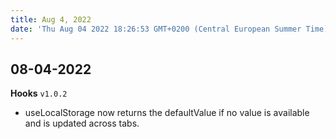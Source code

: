 ```yaml
---
title: Aug 4, 2022
date: 'Thu Aug 04 2022 18:26:53 GMT+0200 (Central European Summer Time)'
---
```


## 08-04-2022

**Hooks** `v1.0.2`

- useLocalStorage now returns the defaultValue if no value is available and is updated across tabs.
